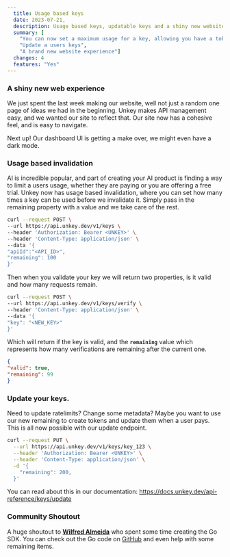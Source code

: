 ```yaml
---
  title: Usage based keys
  date: 2023-07-21,
  description: Usage based keys, updatable keys and a shiny new website!
  summary: [
    "You can now set a maximum usage for a key, allowing you have a token like system",
    "Update a users keys",
    "A brand new website experience"]
  changes: 4
  features: "Yes"
---
```


### A shiny new web experience

We just spent the last week making our website, well not just a random one page of ideas we had in the beginning. Unkey makes API management easy, and we wanted our site to reflect that. Our site now has a cohesive feel, and is easy to navigate. 

Next up! Our dashboard UI is getting a make over, we might even have a dark mode.

### Usage based invalidation

AI is incredible popular, and part of creating your AI product is finding a way to limit a users usage, whether they are paying or you are offering a free trial. Unkey now has usage based invalidation, where you can set how many times a key can be used before we invalidate it. Simply pass in the remaining property with a value and we take care of the rest.

```bash
curl --request POST \
--url https://api.unkey.dev/v1/keys \
--header 'Authorization: Bearer <UNKEY>' \
--header 'Content-Type: application/json' \
--data '{
"apiId":"<API_ID>",
"remaining": 100
}'
```

Then when you validate your key we will return two properties, is it valid and how many requests remain. 

```bash
curl --request POST \
--url https://api.unkey.dev/v1/keys/verify \
--header 'Content-Type: application/json' \
--data '{
"key": "<NEW_KEY>"
}'
```

Which will return if the key is valid, and the **`remaining`** value which represents how many verifications are remaining after the current one.

```json
{
"valid": true,
"remaining": 99
}
```

### Update your keys.

Need to update ratelimits? Change some metadata? Maybe you want to use our new remaining to create tokens and update them when a user pays. This is all now possible with our update endpoint. 

```bash
curl --request PUT \
  --url https://api.unkey.dev/v1/keys/key_123 \
  --header 'Authorization: Bearer <UNKEY>' \
  --header 'Content-Type: application/json' \
  -d '{
    "remaining": 200,
  }'
```

You can read about this in our documentation: https://docs.unkey.dev/api-reference/keys/update

### Community Shoutout

A huge shoutout to **[Wilfred Almeida](https://twitter.com/WilfredAlmeida_)** who spent some time creating the Go SDK. You can check out the Go code on [GitHub](https://github.com/WilfredAlmeida/unkey-go) and even help with some remaining items.